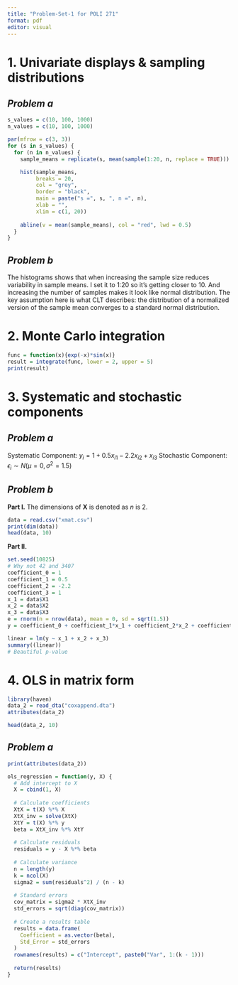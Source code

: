 ```yaml
---
title: "Problem-Set-1 for POLI 271"
format: pdf
editor: visual
---
```


# 1. Univariate displays & sampling distributions

## *Problem a*
```r
s_values = c(10, 100, 1000)
n_values = c(10, 100, 1000)

par(mfrow = c(3, 3))
for (s in s_values) {
  for (n in n_values) {
    sample_means = replicate(s, mean(sample(1:20, n, replace = TRUE)))

    hist(sample_means,
         breaks = 20,
         col = "grey",
         border = "black",
         main = paste("s =", s, ", n =", n),
         xlab = "",
         xlim = c(1, 20))
    
    abline(v = mean(sample_means), col = "red", lwd = 0.5)
  }
}


```
## *Problem b*
The histograms shows that when increasing the sample size reduces variability in sample means. I set it to 1:20 so it's getting closer to 10. And increasing the number of samples makes it look like normal distribution. The key assumption here is what CLT describes: the distribution of a normalized version of the sample mean converges to a standard normal distribution. 

# 2. Monte Carlo integration

```r
func = function(x){exp(-x)*sin(x)}
result = integrate(func, lower = 2, upper = 5)
print(result)
```
# 3. Systematic and stochastic components

## *Problem a*

Systematic Component: $y_i=1+0.5x_{i1}-2.2x_{i2}+x_{i3}$
Stochastic Component: ${\epsilon_i}\sim{N(\mu=0,\sigma^2=1.5)}$

## *Problem b*
**Part I.** The dimensions of $\mathbf{X}$ is denoted as $n$ is $2$. 
```r
data = read.csv("xmat.csv")
print(dim(data))
head(data, 10)
```
**Part II.**

```r
set.seed(10825) 
# Why not 42 and 3407
coefficient_0 = 1
coefficient_1 = 0.5
coefficient_2 = -2.2
coefficient_3 = 1
x_1 = data$X1
x_2 = data$X2
x_3 = data$X3
e = rnorm(n = nrow(data), mean = 0, sd = sqrt(1.5))
y = coefficient_0 + coefficient_1*x_1 + coefficient_2*x_2 + coefficient_3*x_3 + e

linear = lm(y ~ x_1 + x_2 + x_3)
summary((linear))
# Beautiful p-value
```
# 4. OLS in matrix form

```r
library(haven)
data_2 = read_dta("coxappend.dta")
attributes(data_2)
```
```r
head(data_2, 10)
```
## *Problem a*

```r
print(attributes(data_2))
```
```r
ols_regression = function(y, X) {
  # Add intercept to X
  X = cbind(1, X)
  
  # Calculate coefficients
  XtX = t(X) %*% X
  XtX_inv = solve(XtX)
  XtY = t(X) %*% y
  beta = XtX_inv %*% XtY
  
  # Calculate residuals
  residuals = y - X %*% beta
  
  # Calculate variance
  n = length(y)
  k = ncol(X)
  sigma2 = sum(residuals^2) / (n - k)
  
  # Standard errors
  cov_matrix = sigma2 * XtX_inv
  std_errors = sqrt(diag(cov_matrix))
  
  # Create a results table
  results = data.frame(
    Coefficient = as.vector(beta),
    Std_Error = std_errors
  )
  rownames(results) = c("Intercept", paste0("Var", 1:(k - 1)))
  
  return(results)
}


```




